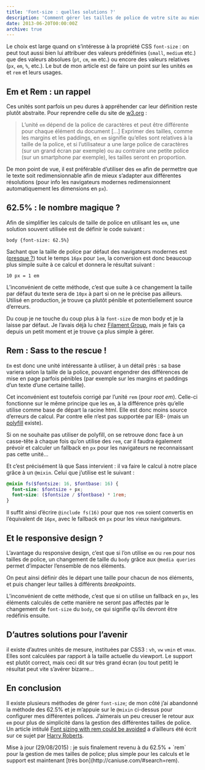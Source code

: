 ```yaml
---
title: 'Font-size : quelles solutions ?'
description: 'Comment gérer les tailles de police de votre site au mieux.'
date: 2013-06-20T00:00:00Z
archive: true
---
```


Le choix est large quand on s’intéresse à la propriété CSS `font-size` : on peut tout aussi bien lui attribuer des valeurs prédéfinies (`small`, `medium` etc.) que des valeurs absolues (`pt`, `cm`, `mm` etc.) ou encore des valeurs relatives (`px`, `em`, `%`, etc.). Le but de mon article est de faire un point sur les unités `em` et `rem` et leurs usages.

## Em et Rem : un rappel

Ces unités sont parfois un peu dures à appréhender car leur définition reste plutôt abstraite. Pour reprendre celle du site de [w3.org](http://www.w3.org/Style/Examples/007/units) :

> L’unité `em` dépend de la police de caractères et peut être différente pour chaque élément du document […] Exprimer des tailles, comme les margins et les paddings, en `em` signifie qu’elles sont relatives à la taille de la police, et si l’utilisateur a une large police de caractères (sur un grand écran par exemple) ou au contraire une petite police (sur un smartphone par exemple), les tailles seront en proportion.

De mon point de vue, il est préférable d’utiliser des `em` afin de permettre que le texte soit redimensionnable afin de mieux s’adapter aux différentes résolutions (pour info les navigateurs modernes redimensionnent automatiquement les dimensions en `px`).

## 62.5% : le nombre magique ?

Afin de simplifier les calculs de taille de police en utilisant les `em`, une solution souvent utilisée est de définir le code suivant :

```text
body {font-size: 62.5%}
```

Sachant que la taille de police par défaut des navigateurs modernes est ([presque ?](http://isitrwd.com/rfs/)) tout le temps `16px` pour `1em`, la conversion est donc beaucoup plus simple suite à ce calcul et donnera le résultat suivant :

```text
10 px = 1 em
```

L’inconvénient de cette méthode, c’est que suite à ce changement la taille par défaut du texte sera de `10px` à part si on ne le précise pas ailleurs. Utilisé en production, je trouve ça plutôt pénible et potentiellement source d’erreurs.

Du coup je ne touche du coup plus à la `font-size` de mon body et je la laisse par défaut. Je l’avais déjà lu chez [Filament Group](http://filamentgroup.com/lab/how_we_learned_to_leave_body_font_size_alone/), mais je fais ça depuis un petit moment et je trouve ça plus simple à gérer.

## Rem : Sass to the rescue !

`Em` est donc une unité intéressante à utiliser, à un détail près : sa base variera selon la taille de la police, pouvant engendrer des différences de mise en page parfois pénibles (par exemple sur les margins et paddings d’un texte d’une certaine taille).

Cet inconvénient est toutefois corrigé par l’unité `rem` (pour _root em_). Celle-ci fonctionne sur le même principe que les `em`, à la différence près qu’elle utilise comme base de départ la racine html. Elle est donc moins source d’erreurs de calcul. Par contre elle n’est pas supportée par IE8- (mais un [polyfill](https://github.com/chuckcarpenter/REM-unit-polyfill) existe).

Si on ne souhaite pas utiliser de polyfill, on se retrouve donc face à un casse-tête à chaque fois qu’on utilise des `rem`, car il faudra également prévoir et calculer un fallback en `px` pour les navigateurs ne reconnaissant pas cette unité…

Et c’est précisément là que Sass intervient : il va faire le calcul à notre place grâce à un `@mixin`. Celui que j’utilise est le suivant :

```scss
@mixin fs($fontsize: 16, $fontbase: 16) {
  font-size: $fontsize + px;
  font-size: ($fontsize / $fontbase) * 1rem;
}
```

Il suffit ainsi d’écrire `@include fs(16)` pour que nos `rem` soient convertis en l’équivalent de `16px`, avec le fallback en `px` pour les vieux navigateurs.

## Et le responsive design ?

L’avantage du responsive design, c’est que si l’on utilise `em` ou `rem` pour nos tailles de police, un changement de taille du `body` grâce aux `@media queries` permet d’impacter l’ensemble de nos éléments.

On peut ainsi définir dès le départ une taille pour chacun de nos éléments, et puis changer leur tailles à différents _breakpoints_.

L’inconvénient de cette méthode, c’est que si on utilise un fallback en `px`, les éléments calculés de cette manière ne seront pas affectés par le changement de `font-size` du `body`, ce qui signifie qu’ils devront être redéfinis ensuite.

## D’autres solutions pour l’avenir

il existe d’autres unités de mesure, instituées par CSS3 : `vh`, `vw` `vmin` et `vmax`. Elles sont calculées par rapport à la taille actuelle du viewport. Le support est plutôt correct, mais ceci dit sur très grand écran (ou tout petit) le résultat peut vite s’avérer bizarre…

## En conclusion

Il existe plusieurs méthodes de gérer `font-size`; de mon côté j’ai abandonné la méthode des 62.5% et je m’appuie sur le `@mixin` ci-dessus pour configurer mes différentes polices. J’aimerais un peu creuser le retour aux `em` pour plus de simplicité dans la gestion des différentes tailles de police. Un article intitulé [Font sizing with rem could be avoided](http://csswizardry.com/2011/05/font-sizing-with-rem-could-be-avoided/) a d’ailleurs été écrit sur ce sujet par [Harry Roberts](http://csswizardry.com/).

<div className="info">
  Mise à jour (29/08/2015) : je suis finalement revenu à du 62.5% + `rem` pour
  la gestion de mes tailles de police; plus simple pour les calculs et le
  support est maintenant [très bon](http://caniuse.com/#search=rem).
</div>
